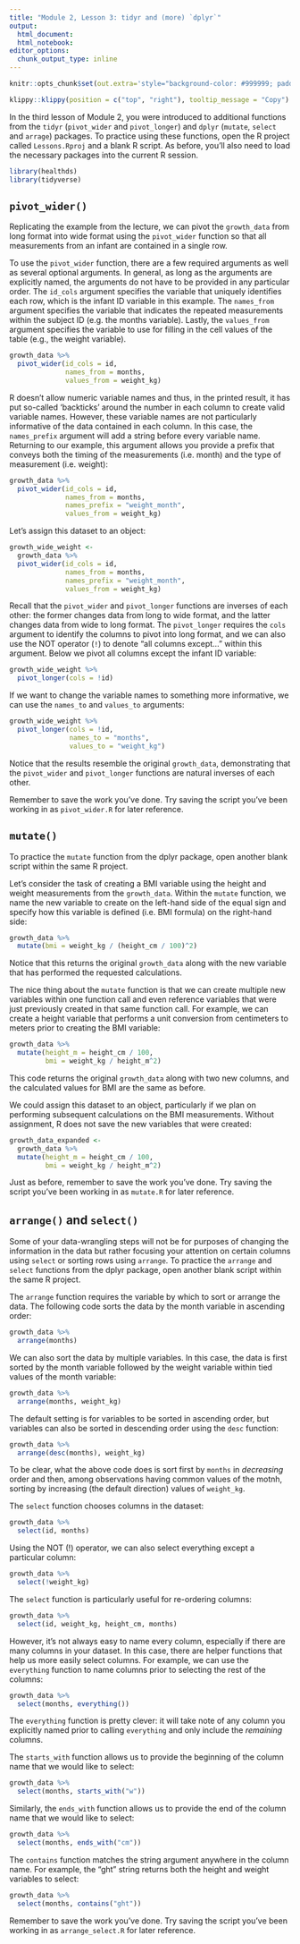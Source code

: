 ```yaml
---
title: "Module 2, Lesson 3: tidyr and (more) `dplyr`"
output: 
  html_document:
  html_notebook:
editor_options: 
  chunk_output_type: inline
---
```


```r
knitr::opts_chunk$set(out.extra='style="background-color: #999999; padding:7px; display: inline-block;"')
```

```r
klippy::klippy(position = c("top", "right"), tooltip_message = "Copy")
```

In the third lesson of Module 2, you were introduced to additional functions from
the `tidyr` (`pivot_wider` and `pivot_longer`) and `dplyr` (`mutate`, `select` and `arrage`)
packages. To practice using these functions, open the R project called
`Lessons.Rproj` and a blank R script. As before, you'll also need to
load the necessary packages into the current R session.

```r
library(healthds)
library(tidyverse)
```

## `pivot_wider()`

Replicating the example from the lecture, we can pivot the `growth_data` from
long format into wide format using the `pivot_wider` function so that all
measurements from an infant are contained in a single row.

To use the `pivot_wider` function, there are a few required arguments as well
as several optional arguments. In general, as long as the arguments are
explicitly named, the arguments do not have to be provided in any particular order. 
The `id_cols` argument specifies the variable that 
uniquely identifies each row, which is the infant ID variable in this example. 
The `names_from` argument
specifies the variable that indicates the repeated measurements within the
subject ID (e.g. the months variable). Lastly, the `values_from` argument
specifies the variable to use for filling in the cell values of the table (e.g.,
the weight variable).

```r
growth_data %>%
  pivot_wider(id_cols = id,
              names_from = months,
              values_from = weight_kg)
```

R doesn't allow numeric variable names and thus, in the printed result, it 
has put so-called 'backticks' around the number in each column to create valid 
variable names. However, these variable names are not particularly informative 
of the data contained in each
column. In this case, the `names_prefix` argument will add a string
before every variable name. Returning to our example, this argument allows you
provide a prefix that conveys both the timing of the measurements (i.e. month)
and the type of measurement (i.e. weight):

```r
growth_data %>%
  pivot_wider(id_cols = id,
              names_from = months,
              names_prefix = "weight_month",
              values_from = weight_kg)
```

Let's assign this dataset to an object:

```r
growth_wide_weight <-
  growth_data %>%
  pivot_wider(id_cols = id,
              names_from = months,
              names_prefix = "weight_month",
              values_from = weight_kg)
```

Recall that the `pivot_wider` and `pivot_longer` functions are inverses of each
other: the former changes data from long to wide format, and the latter changes
data from wide to long format. The `pivot_longer` requires the `cols` argument to 
identify the columns to pivot into long format, and we can also use the NOT 
operator (`!`) to denote "all columns except..." within this argument. Below 
we pivot all columns except the infant ID variable:

```r
growth_wide_weight %>%
  pivot_longer(cols = !id)
```

If we want to change the variable names to something more informative, we can
use the `names_to` and `values_to` arguments:

```r
growth_wide_weight %>%
  pivot_longer(cols = !id,
               names_to = "months",
               values_to = "weight_kg")
```

Notice that the results resemble the original `growth_data`, demonstrating that
the `pivot_wider` and `pivot_longer` functions are natural inverses of each
other.

Remember to save the work you've done. Try saving the script you've been working
in as `pivot_wider.R` for later reference.

## `mutate()`

To practice the `mutate` function from the dplyr package, open another blank
script within the same R project.

Let's consider the task of creating a BMI variable using the height and weight
measurements from the `growth_data`. Within the `mutate` function, we name the
new variable to create on the left-hand side of the equal sign and specify how 
this variable is defined (i.e. BMI formula) on the right-hand side:

```r
growth_data %>%
  mutate(bmi = weight_kg / (height_cm / 100)^2)
```

Notice that this returns the original `growth_data` along with the new variable
that has performed the requested calculations.

The nice thing about the `mutate` function is that we can create multiple new
variables within one function call and even reference variables that were just
previously created in that same function call. For example, we can create
a height variable that performs a unit conversion from centimeters to meters
prior to creating the BMI variable:

```r
growth_data %>%
  mutate(height_m = height_cm / 100,
         bmi = weight_kg / height_m^2)
```

This code returns the original `growth_data` along with two new columns, and
the calculated values for BMI are the same as before.

We could assign this dataset to an object, particularly if we plan on
performing subsequent calculations on the BMI measurements. Without assignment,
R does not save the new variables that were created:

```r
growth_data_expanded <-
  growth_data %>%
  mutate(height_m = height_cm / 100,
         bmi = weight_kg / height_m^2)
```

Just as before, remember to save the work you've done. Try saving the script
you've been working in as `mutate.R` for later reference.

## `arrange()` and `select()`

Some of your data-wrangling steps will not be for purposes of changing the information in the data but rather focusing your attention on certain columns using `select` or sorting rows using `arrange`. To practice the `arrange` and `select` functions from the dplyr package, open another blank script within the same R project.

The `arrange` function requires the variable by which to sort or arrange the
data. The following code sorts the data by the month variable in ascending
order:

```r
growth_data %>%
  arrange(months)
```

We can also sort the data by multiple variables. In this case, the data is first
sorted by the month variable followed by the weight variable within tied values
of the month variable:

```r
growth_data %>%
  arrange(months, weight_kg)
```

The default setting is for variables to be sorted in ascending order, but
variables can also be sorted in descending order using the `desc` function:

```r
growth_data %>%
  arrange(desc(months), weight_kg)
```

To be clear, what the above code does is sort first by `months` in *decreasing* order and then, among observations having common values of the motnh, sorting by increasing (the default direction) values of `weight_kg`. 

The `select` function chooses columns in the dataset:

```r
growth_data %>%
  select(id, months)
```

Using the NOT (!) operator, we can also select everything except a particular
column:

```r
growth_data %>%
  select(!weight_kg)
```

The `select` function is particularly useful for re-ordering columns:

```r
growth_data %>%
  select(id, weight_kg, height_cm, months)
```

However, it's not always easy to name every column, especially if there are
many columns in your dataset. In this case, there are helper functions that
help us more easily select columns. For example, we can use the `everything`
function to name columns prior to selecting the rest of the columns:

```r
growth_data %>%
  select(months, everything())
```

The `everything` function is pretty clever: it will take note of any column
you explicitly named prior to calling `everything` and only include the *remaining*
columns. 

The `starts_with` function allows us to provide the beginning of the column name
that we would like to select:

```r
growth_data %>%
  select(months, starts_with("w"))
```

Similarly, the `ends_with` function allows us to provide the end of the column
name that we would like to select:

```r
growth_data %>%
  select(months, ends_with("cm"))
```

The `contains` function matches the string argument anywhere in the column name.
For example, the "ght" string returns both the height and weight variables to
select:

```r
growth_data %>%
  select(months, contains("ght"))
```

Remember to save the work you've done. Try saving the script you've been working
in as `arrange_select.R` for later reference.
